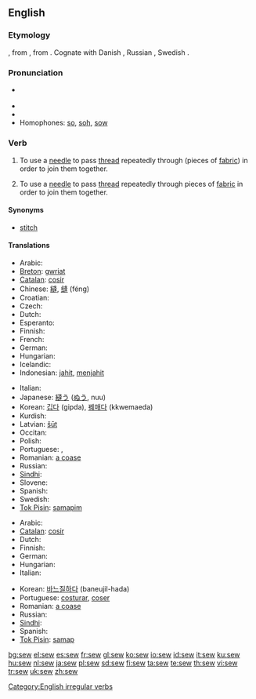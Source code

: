 ==English==

===Etymology===
{{etyl|ang}} {{term|siwian}}, from {{proto|Germanic|siwjan}}, from {{proto|Indo-European|sīw-}}. Cognate with Danish {{term|sy|lang=da}}, Russian {{term|шить|lang=ru}}, Swedish {{term|sy|lang=sv}}.

===Pronunciation===
* {{a|UK}} {{IPA|/səʊ/}}
* {{audio|en-us-sew.ogg|Audio (US)}}
* {{rhymes|əʊ}}
* Homophones: [[so]], [[soh]], [[sow]] {{i|sense 2}}

===Verb===
{{en-verb|sews|sewing|sewed|'''[[sewn]]''' ''or'' '''[[sewed]]'''}}

# {{transitive}} To use a [[needle]] to pass [[thread]] repeatedly through (pieces of [[fabric]]) in order to join them together.
# {{intransitive}} To use a [[needle]] to pass [[thread]] repeatedly through pieces of [[fabric]] in order to join them together.

====Synonyms====
* [[stitch]]

====Translations====
{{trans-top|(transitive) use a needle}}
* Arabic: {{Arab|[[خيط]]}} {{IPAchar|(xéyyaṭa)}}
* [[Breton]]: [[gwriat]]
* [[Catalan]]: [[cosir]]
* Chinese: [[縫]], [[缝]] (féng)
* Croatian: {{t+|hr|šivati}}
* Czech: {{t-|cs|šít}}
* Dutch: {{t+|nl|naaien}}
* Esperanto: {{t+|eo|kudri|xs=Esperanto}}
* Finnish: {{t+|fi|ommella}}
* French: {{t+|fr|coudre}}
* German: {{t+|de|nähen}}
* Hungarian: {{t+|hu|varr}}
* Icelandic: {{t+|is|sauma}}
* Indonesian: [[jahit]], [[jahit|menjahit]]
{{trans-mid}}
* Italian: {{t+|it|cucire}}
* Japanese: [[縫う]] ([[ぬう]], nuu)
* Korean: [[깁다]] (gipda), [[꿰매다]] (kkwemaeda)
* Kurdish: {{KUchar|[[دوورین]]}}
* Latvian: [[šūt]]
* Occitan: {{t+|oc|cordurar}}
* Polish: {{t+|pl|szyć}}
* Portuguese: {{t+|pt|costurar}}, {{t+|pt|coser}}
* Romanian: [[a coase]]
* Russian: {{t+|ru|шить|tr=šit’|sc=Cyrl}}
* [[Sindhi]]: {{SDchar|[[سِبَڻُ]]}}
* Slovene: {{t-|sl|šiti}}
* Spanish: {{t+|es|coser}}
* Swedish: {{t+|sv|sy}}
* [[Tok Pisin]]: [[samapim]]
{{trans-bottom}}

{{trans-top|(intransitive) use a needle}}
* Arabic: {{Arab|[[خاط]]}} {{IPAchar|(xāṭa)}}
* [[Catalan]]: [[cosir]]
* Dutch: {{t+|nl|naaien}}
* Finnish: {{t+|fi|ommella}}
* German: {{t+|de|nähen}}
* Hungarian: {{t+|hu|varr}}
* Italian: {{t+|it|cucire}}
{{trans-mid}}
* Korean: [[바느질하다]] (baneujil-hada)
* Portuguese: [[costurar]], [[coser]]
* Romanian: [[a coase]]
* Russian: {{t+|ru|шить|tr=šit’|sc=Cyrl}}
* [[Sindhi]]: {{SDchar|[[سِبَڻُ]]}}
* Spanish: {{t+|es|coser}}
* [[Tok Pisin]]: [[samap]]
{{trans-bottom}}

[[Category:English irregular verbs]]

[[bg:sew]]
[[el:sew]]
[[es:sew]]
[[fr:sew]]
[[gl:sew]]
[[ko:sew]]
[[io:sew]]
[[id:sew]]
[[it:sew]]
[[ku:sew]]
[[hu:sew]]
[[nl:sew]]
[[ja:sew]]
[[pl:sew]]
[[sd:sew]]
[[fi:sew]]
[[ta:sew]]
[[te:sew]]
[[th:sew]]
[[vi:sew]]
[[tr:sew]]
[[uk:sew]]
[[zh:sew]]